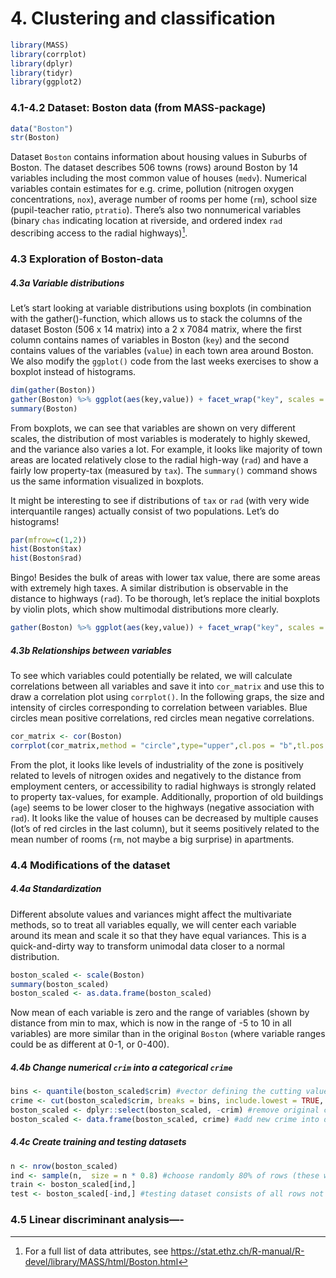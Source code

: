 # 4. Clustering and classification
```r
library(MASS)
library(corrplot)
library(dplyr)
library(tidyr)
library(ggplot2)
````

### 4.1-4.2 Dataset: Boston data (from MASS-package)
```r
data("Boston")
str(Boston)
```  

Dataset `Boston` contains information about housing values in Suburbs of Boston. The dataset describes 506 towns (rows) around Boston by 14 variables including the most common value of houses (`medv`). Numerical variables contain estimates for e.g. crime, pollution (nitrogen oxygen concentrations, `nox`), average number of rooms per home (`rm`), school size (pupil-teacher ratio, `ptratio`). There's also two nonnumerical variables (binary `chas` indicating location at riverside, and ordered index `rad` describing access to the radial highways)[^2]. 

[^2]: For a full list of data attributes, see <https://stat.ethz.ch/R-manual/R-devel/library/MASS/html/Boston.html>

### 4.3 Exploration of Boston-data  
##### 4.3a Variable distributions  
Let's start looking at variable distributions using boxplots (in combination with the gather()-function, which allows us to stack the columns of the dataset Boston (506 x 14 matrix) into a 2 x 7084 matrix, where the first column contains names of variables in Boston (`key`) and the second contains values of the variables (`value`) in each town area around Boston. We also modify the `ggplot()` code from the last weeks exercises to show a boxplot instead of histograms.  
```r
dim(gather(Boston))
gather(Boston) %>% ggplot(aes(key,value)) + facet_wrap("key", scales = "free") + geom_boxplot() + ggtitle("Variable distributions") + theme(plot.title = element_text(hjust=0.5)) #geom_boxplot() defines that the desired type is boxplot, and we need to change the first argument into aes(x,y) to define that we want to show distribution of values in each variable (key)
summary(Boston)
```    

From boxplots, we can see that variables are shown on very different scales, the distribution of most variables is moderately to highly skewed, and the variance also varies a lot. For example, it looks like majority of town areas are located relatively close to the radial high-way (`rad`) and have a fairly low property-tax (measured by `tax`). The `summary()` command shows us the same information visualized in boxplots.  

It might be interesting to see if distributions of `tax` or `rad` (with very wide interquantile ranges) actually consist of two populations. Let's do histograms! 

```r
par(mfrow=c(1,2))
hist(Boston$tax)
hist(Boston$rad)
```  

Bingo! Besides the bulk of areas with lower tax value, there are some areas with extremely high taxes. A similar distribution is observable in the distance to highways (`rad`). To be thorough, let's replace the initial boxplots by violin plots, which show multimodal distributions more clearly.  
```r
gather(Boston) %>% ggplot(aes(key,value)) + facet_wrap("key", scales = "free") + geom_violin(draw_quantiles = c(0.5)) + ggtitle("Variable distributions") + theme(plot.title = element_text(hjust=0.5)) + geom_point(position = position_jitter(0.1),alpha=0.01) #changed geom_boxplot into a geom_violin (with dra_quantiles() specifying that I want to draw a median), and added geom_points to show that I want to show points on top of the distributions (position_jitter spreads the points to make them more visible, and alpha adds transparency so that the points don't steal the show from distributions)

```    

##### 4.3b Relationships between variables
To see which variables could potentially be related, we will calculate correlations between all variables and save it into `cor_matrix` and use this to draw a correlation plot using `corrplot()`. In the following graps, the size and intensity of circles corresponding to correlation between variables. Blue circles mean positive correlations, red circles mean negative correlations.  
```r
cor_matrix <- cor(Boston)
corrplot(cor_matrix,method = "circle",type="upper",cl.pos = "b",tl.pos = "d",tl.cex = 0.6)
```  

From the plot, it looks like levels of industriality of the zone is positively related to levels of nitrogen oxides and negatively to the distance from employment centers, or accessibility to radial highways is strongly related to property tax-values, for example. Additionally, proportion of old buildings (`age`) seems to be lower closer to the highways (negative association with `rad`). It looks like the value of houses can be decreased by multiple causes (lot's of red circles in the last column), but it seems positively related to the mean number of rooms (`rm`, not maybe a big surprise) in apartments.  

### 4.4 Modifications of the dataset  
##### 4.4a Standardization  
Different absolute values and variances might affect the multivariate methods, so to treat all variables equally, we will center each variable around its mean and scale it so that they have equal variances. This is a quick-and-dirty way to transform unimodal data closer to a normal distribution.  
```r
boston_scaled <- scale(Boston)
summary(boston_scaled)
boston_scaled <- as.data.frame(boston_scaled)
```  

Now mean of each variable is zero and the range of variables (shown by distance from min to max, which is now in the range of -5 to 10 in all variables) are more similar than in the original `Boston` (where variable ranges could be as different at 0-1, or 0-400).  

##### 4.4b Change numerical `crim` into a categorical `crime`  

```r
bins <- quantile(boston_scaled$crim) #vector defining the cutting values for different categories of crime
crime <- cut(boston_scaled$crim, breaks = bins, include.lowest = TRUE, labels = c("low", "med_low", "med_high", "high")) #create new variables crime into boston_scaled, with selected names of categories
boston_scaled <- dplyr::select(boston_scaled, -crim) #remove original crim from data
boston_scaled <- data.frame(boston_scaled, crime) #add new crime into data
```  

##### 4.4c Create training and testing datasets  

```r
n <- nrow(boston_scaled)
ind <- sample(n,  size = n * 0.8) #choose randomly 80% of rows (these will be in the training data set)
train <- boston_scaled[ind,]
test <- boston_scaled[-ind,] #testing dataset consists of all rows not selected for the training
```  

### 4.5  Linear discriminant analysis----